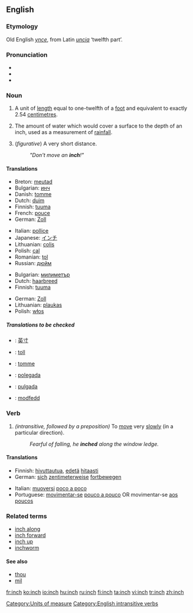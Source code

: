 ==English==

===Etymology===
Old English ''[[ynce]]'', from Latin ''[[uncia]]'' ‘twelfth part’.

===Pronunciation===
*{{IPA|/ɪntʃ/}}
*{{audio|en-us-inch.ogg|Audio (US)}}
*{{rhymes|ɪntʃ}}

===Noun===
{{en-noun|es}}

# A unit of [[length]] equal to one-twelfth of a [[foot]] and equivalent to exactly 2.54 [[centimetre]]s.
# {{meteorology}} The amount of water which would cover a surface to the depth of an inch, used as a measurement of [[rainfall]].
# (''figurative'') A very short distance.
#:''"Don't move an '''inch'''!"''

====Translations====
{{trans-top|A unit of length equal to one-twelfth of a foot and equivalent to exactly 2.54 centimetres}}
*Breton: [[meutad]] {{m}}
*Bulgarian: [[инч]] {{m}}
*Danish: [[tomme]] {{c}}
*Dutch: [[duim]] {{m}}
*Finnish: [[tuuma]]
*French: [[pouce]] {{m}}
*German: [[Zoll]] {{n}}
{{trans-mid}}
*Italian: [[pollice]] {{m}}
*Japanese: [[インチ]]
*Lithuanian: [[colis]] {{m}}
*Polish: [[cal]] {{m}}
*Romanian: [[ţol]] {{m}}
*Russian: [[дюйм]] {{m}}
{{trans-bottom}}

{{trans-top|An unspecified but very short distance}}
*Bulgarian: [[милиметър]] {{m}}
*Dutch: [[haarbreed]] {{n}}
*Finnish: [[tuuma]]
{{trans-mid}}
*German: [[Zoll]] {{n}}
*Lithuanian: [[plaukas]] {{m}}
*Polish: [[włos]] {{m}}
{{trans-bottom}}

=====Translations to be checked=====
{{checktrans}}
{{top}}
*{{ttbc|Chinese}}: [[英寸]]
*{{ttbc|Estonian}}: [[toll]]
*{{ttbc|Norwegian}}: [[tomme]] {{m}}
{{mid}}
*{{ttbc|Portuguese}}: [[polegada]] {{f}}
*{{ttbc|Spanish}}: [[pulgada]]
*{{ttbc|Welsh}}: [[modfedd]]
{{bottom}}

===Verb===
{{en-verb|inch|es}}

# ''(intransitive, followed by a preposition)'' To [[move]] very [[slowly]] (in a particular direction).
#:''Fearful of falling, he '''inched''' along the window ledge.''

====Translations====
{{trans-top|To move very slowly}}
*Finnish: [[hivuttautua]], [[edetä]] [[hitaasti]]
*German: [[sich]] [[zentimeterweise]] [[fortbewegen]]
{{trans-mid}}
*Italian: [[muoversi]] [[poco a poco]]
*Portuguese: [[movimentar-se]] [[pouco a pouco]] OR movimentar-se [[aos poucos]]
{{trans-bottom}}

===Related terms===
*[[inch along]]
*[[inch forward]]
*[[inch up]]
*[[inchworm]]

====See also====
*[[thou]]
*[[mil]]

[[Category:Units of measure]]
[[Category:English intransitive verbs]]

[[fr:inch]]
[[ko:inch]]
[[io:inch]]
[[hu:inch]]
[[ru:inch]]
[[fi:inch]]
[[ta:inch]]
[[vi:inch]]
[[tr:inch]]
[[zh:inch]]